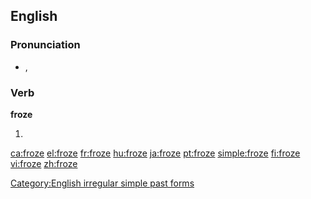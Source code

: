 ==English==

===Pronunciation===
* {{IPA|/ˈfɹəʊz/}}, {{SAMPA|/"fr\@Uz/}}
*: {{rhymes|əʊz}}

===Verb===
'''froze'''

# {{simple past of|[[freeze]]}}

[[Category:English irregular simple past forms]]

[[ca:froze]]
[[el:froze]]
[[fr:froze]]
[[hu:froze]]
[[ja:froze]]
[[pt:froze]]
[[simple:froze]]
[[fi:froze]]
[[vi:froze]]
[[zh:froze]]